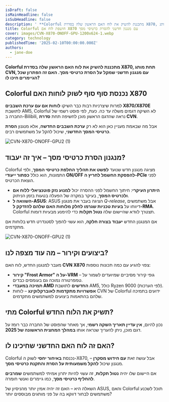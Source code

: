 ```yaml
---
isDraft: false
isMainHeadline: false
isSubHeadline: false
description: ' **Colorful מתכננת להשיק את לוח האם הראשון שלה בסדרת X870, תחת מותג CVN, עם מנגנון חדשני שמקל על הסרת כרטיסי מסך. האם זה הפתרון שכל הגיימרים'
title: Colorful חושפת לוח אם X870 עם מנגנון חדשני להסרת כרטיסי מסך
cover: images/CVN-X870-ONOFF-GPU-1200x624-1.webp
category: technology
publishedTime: '2025-02-10T00:00:00.000Z'
authors:
  - jane-doe
---
```


**Colorful מתכננת להשיק את לוח האם הראשון שלה בסדרת X870, תחת מותג CVN, עם מנגנון חדשני שמקל על הסרת כרטיסי מסך. האם זה הפתרון שכל הגיימרים חיכו לו?**

## **Colorful נכנסת סוף סוף לשוק לוחות האם X870**

למרות שיצרניות רבות כבר השיקו **לוחות אם עם ערכת השבבים X870/X870E** לתושבת AM5, Colorful לא השיקה דגמים משלה עד כה. כעת, לפי פוסט רשמי של החברה ב-Bilibili, נראה שהדגם הראשון מוכן לחשיפה תחת **סדרת CVN**.

אבל מה שבאמת מעניין כאן הוא לא רק **ערכת השבבים החדשה**, אלא מנגנון **הסרת כרטיסי המסך החדשני**, שיכול להקל על משתמשים רבים.

![CVN-X870-ONOFF-GPU2 (1)](images/CVN-X870-ONOFF-GPU2-1-858x1024.webp)

## **מנגנון הסרת כרטיסי מסך – איך זה יעבוד?**

Colorful מציגה מנגנון חדש שנועד **לפשט את תהליך החלפת כרטיסי המסך**, ולפי התמונות, הוא כולל **כפתור ייעודי ON/OFF להפסקת החשמל לחריץ ה-PCIe** לפני הוצאת הכרטיס.

- **היתרון העיקרי**: חיתוך החשמל לפני ההסרה יכול **למנוע נזק פוטנציאלי ללוח אם ולכרטיס המסך**, בעיקר במקרה של הפעלה בטעות בזמן הניתוק.
- **השוואה ל-ASUS**: ASUS הציגה בעבר את מנגנון _Q-release_, אבל משתמשים דיווחו על **בעיות טכניות שגרמו לחלק מלוחות האם שלהם להזדקק ל-RMA**. Colorful תצטרך לוודא שהיישום שלה **נטול תקלות** כדי להימנע מבעיות דומות.

אם המנגנון החדש **יעבוד בצורה חלקה**, הוא עשוי להפוך לסטנדרט חדש בלוחות אם מתקדמים.

![CVN-X870-ONOFF-GPU2 (1)](images/Screenshot-2025-02-10-210025-1.webp)

## **ביצועים וקירור – מה עוד מצפה לנו?**

מעבר למנגנון החדש, לוח האם **CVN X870** צפוי להגיע עם כמה תכונות נוספות:

- **קירור "Frost Armor" על ה-VRM** – גופי קירור מסיביים שמיועדים לשמור על טמפרטורה נמוכה גם בעומסים כבדים.
- **תמיכה במעבדי AMD החדשים** לתושבת AM5, כולל Ryzen 9000 (לפי הערכות).
- **אפשרויות מתקדמות לאוברקלוקינג** – לוחות CVN של Colorful ידועים בתמיכה שלהם בהתאמות ביצועים למשתמשים מתקדמים.

## **מתי Colorful תשיק את הלוח החדש?**

נכון להיום, **אין עדיין תאריך השקה רשמי**, אך מאחר שהפוסט של החברה כבר רומז על דגם מוכן, ניתן להעריך שנראה אותו **במהלך המחצית הראשונה של 2025**.

## **האם זה לוח האם החדשני שחיכינו לו?**

Colorful נכנסת **באיחור יחסי** לשוק ה-X870, אבל עושה זאת **עם חידוש מסקרן** – מנגנון שיכול **להקל משמעותית על הסרת והתקנת כרטיסי מסך**.

אם היישום שלו יהיה **נטול תקלות**, זה עשוי להיות יתרון אמיתי למשתמשים **שמרבים להחליף כרטיסי מסך**, כמו גיימרים ואנשי חומרה.

השאלה היא – האם זה יהיה אמין יותר מהניסיון של ASUS, והאם Colorful תוכל לשכנע משתמשים לבחור דווקא בה על פני מותגים מבוססים יותר?
